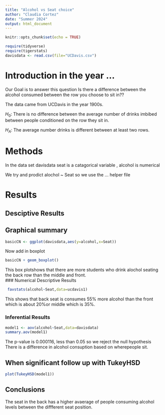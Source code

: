 ```yaml
---
title: "Alcohol vs Seat choice"
author: "Claudia Cortez"
date: "Summer 2024"
output: html_document
---
```


```r
knitr::opts_chunk$set(echo = TRUE)
```
  
```r
require(tidyverse)
require(tigerstats)
davisdata <- read.csv(file="UCDavis.csv")
```   

# Introduction in the year ... 
 Our Goal is to answer this question Is there a difference between the alcohol consumed between the row you choose to sit in??

The data came from UCDavis in the year 1900s.

$H_0$: There is no difference between the average number of drinks imbibed between people conditioned on the row they sit in.

$H_A$: The average number drinks is different between at least two rows.   

# Methods  
In the data set davisdata seat is a catagorical variable , alcohol is numerical  

We try and prodict alochol ~ Seat so we use the ... helper file

# Results  

## Desciptive Results

## Graphical summary  

```r
basicCN <- ggplot(davisdata,aes(y=alcohol,x=Seat))
```
Now add in boxplot

```r
basicCN + geom_boxplot()
```

This box plotshows that there are more students who drink alochol seating the back row than the middle and front.    
### Numerical Descriptive Results

```r
 favstats(alcohol~Seat,data=ucdavis1)
```

This shows that back seat is consumes 55% more alcohol than the front which is about 20%or middle  which is 35%.


### Inferential Results 
```r
model1 <- aov(alcohol~Seat,data=davisdata)
summary.aov(model1)
```
The p-value is 0.000116, less than 0.05 so we reject the null hypothesis 
There is a difference in alcohol consuption based on wherepeople sit. 


## When significant follow up with TukeyHSD  

```r
plot(TukeyHSD(model1))
```




## Conclusions
The seat in the back has a higher avaerage of people consuming alcohol levels between the diffferent seat position.

